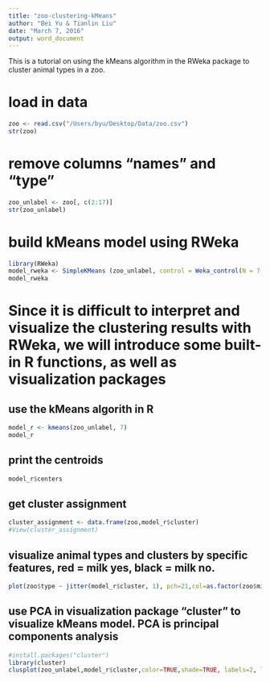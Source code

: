 ```yaml
---
title: "zoo-clustering-kMeans"
author: "Bei Yu & Tianlin Liu"
date: "March 7, 2016"
output: word_document
---
```


This is a tutorial on using the kMeans algorithm in the RWeka package to cluster animal types in a zoo.

# load in data
```r
zoo <- read.csv("/Users/byu/Desktop/Data/zoo.csv")
str(zoo)
```

# remove columns "names" and "type"
```r
zoo_unlabel <- zoo[, c(2:17)]
str(zoo_unlabel)
```

# build kMeans model using RWeka
```r
library(RWeka)
model_rweka <- SimpleKMeans (zoo_unlabel, control = Weka_control(N = 7, I=500, S=100))
model_rweka
```

# Since it is difficult to interpret and visualize the clustering results with RWeka, we will introduce some built-in R functions, as well as visualization packages

## use the kMeans algorith in R
```r
model_r <- kmeans(zoo_unlabel, 7)
model_r
```

## print the centroids
```r
model_r$centers
```

## get cluster assignment
```r
cluster_assignment <- data.frame(zoo,model_r$cluster)
#View(cluster_assignment)
```

## visualize animal types and clusters by specific features, red = milk yes, black = milk no.
```r
plot(zoo$type ~ jitter(model_r$cluster, 1), pch=21,col=as.factor(zoo$milk)) 
```

## use PCA in visualization package "cluster" to visualize kMeans model. PCA is principal components analysis
```r
#install.packages("cluster")
library(cluster)
clusplot(zoo_unlabel,model_r$cluster,color=TRUE,shade=TRUE, labels=2, lines=0) # plot clusters
```

